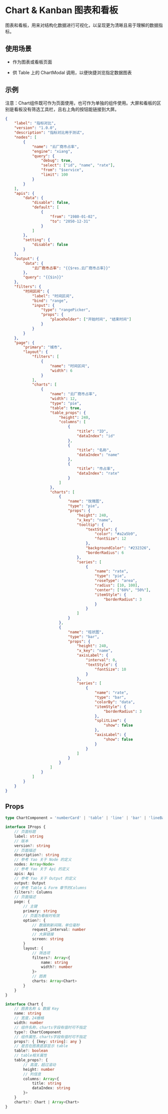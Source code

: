 # Chart & Kanban 图表和看板

图表和看板，用来对结构化数据进行可视化，以呈现更为清晰且易于理解的数据指标。

## 使用场景

- 作为图表或看板页面

- 供 Table 上的 ChartModal 调用，以便快捷浏览指定数据图表

## 示例

<Notice type='warning'>
	注意：Chart组件既可作为页面使用，也可作为单独的组件使用。大屏和看板的区别是看板没有筛选工具栏，且右上角的按钮能链接到大屏。
</Notice>

<Detail title="Show Code">

```json
{
	"label": "指标对比",
	"version": "1.0.0",
	"description": "指标对比用于测试",
	"nodes": [
		{
			"name": "云厂商市占率",
			"engine": "xiang",
			"query": {
				"debug": true,
				"select": ["id", "name", "rate"],
				"from": "$service",
				"limit": 100
			}
		}
	],
	"apis": {
		"data": {
			"disable": false,
			"default": [
				{
					"from": "1980-01-02",
					"to": "2050-12-31"
				}
			]
		},
		"setting": {
			"disable": false
		}
	},
	"output": {
		"data": {
			"云厂商市占率": "{{$res.云厂商市占率}}"
		},
		"query": "{{$in}}"
	},
	"filters": {
		"时间区间": {
			"label": "时间区间",
			"bind": "range",
			"input": {
				"type": "rangePicker",
				"props": {
					"placeholder": ["开始时间", "结束时间"]
				}
			}
		}
	},
	"page": {
		"primary": "城市",
		"layout": {
			"filters": [
				{
					"name": "时间区间",
					"width": 6
				}
			],
			"charts": [
				{
					"name": "云厂商市占率",
					"width": 12,
					"type": "pie",
					"table": true,
					"table_props": {
						"height": 240,
						"columns": [
							{
								"title": "ID",
								"dataIndex": "id"
							},
							{
								"title": "名称",
								"dataIndex": "name"
							},
							{
								"title": "市占率",
								"dataIndex": "rate"
							}
						]
					},
					"charts": [
						{
							"name": "玫瑰图",
							"type": "pie",
							"props": {
								"height": 240,
								"x_key": "name",
								"tooltip": {
									"textStyle": {
										"color": "#a2a5b9",
										"fontSize": 12
									},
									"backgroundColor": "#232326",
									"borderRadius": 6
								},
								"series": [
									{
										"name": "rate",
										"type": "pie",
										"roseType": "area",
										"radius": [10, 100],
										"center": ["60%", "50%"],
										"itemStyle": {
											"borderRadius": 3
										}
									}
								]
							}
						},
						{
							"name": "柱状图",
							"type": "bar",
							"props": {
								"height": 240,
								"x_key": "name",
								"axisLabel": {
									"interval": 0,
									"textStyle": {
										"fontSize": 10
									}
								},
								"series": [
									{
										"name": "rate",
										"type": "bar",
										"colorBy": "data",
										"itemStyle": {
											"borderRadius": 3
										},
										"splitLine": {
											"show": false
										},
										"axisLabel": {
											"show": false
										}
									}
								]
							}
						}
					]
				}
			]
		}
	}
}
```

</Detail>

## Props

```ts
type ChartComponent = 'numberCard' | 'table' | 'line' | 'bar' | 'lineBar' | 'map' | 'pie'

interface IProps {
	// 页面标题
	label: string
	// 版本
	version?: string
	// 页面描述
	description?: string
	// 参考 Yao 关于 Node 的定义
	nodes: Array<Node>
	// 参考 Yao 关于 Api 的定义
	apis: Api
	// 参考 Yao 关于 Output 的定义
	output: Output
	// 参考 Table & Form 章节的Columns
	filters?: Columns
	// 页面描述
	page: {
		// 主键
		primary: string
		// 页面为看板时有效
		option?: {
			// 数据刷新间隔，单位毫秒
			request_interval: number
			// 大屏链接
			screen: string
		}
		layout: {
			// 筛选项
			filters?: Array<{
				name: string
				width?: number
			}>
			// 图表
			charts: Array<Chart>
		}
	}
}

interface Chart {
	// 图表名称 & 数据 Key
	name: string
	// 宽度，24栅格
	width: number
	// 组件名称，charts字段有值时可不指定
	type?: ChartComponent
	// 组件属性，charts字段有值时可不指定
	props?: { [key: string]: any }
	// 是否在图表底部显示 table
	table?: boolean
	// table相关属性
	table_props?: {
		// 高度，超过滚动
		height: number
		// 列信息
		columns: Array<{
			title: string
			dataIndex: string
		}>
	}
	charts?: Chart | Array<Chart>
}
```
